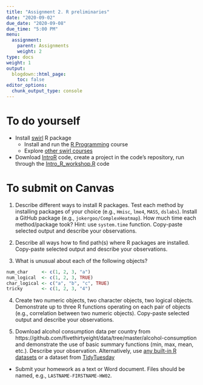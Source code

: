 ```yaml
---
title: "Assignment 2. R preliminaries"
date: "2020-09-02"
due_date: "2020-09-08"
due_time: "5:00 PM"
menu:
  assignment:
    parent: Assignments
    weight: 2
type: docs
weight: 1
output:
  blogdown::html_page:
    toc: false
editor_options: 
  chunk_output_type: console
---
```


# To do yourself

- Install [swirl](https://swirlstats.com/students.html) R package
    - Install and run the [R Programming](https://github.com/swirldev/R_Programming_E) course
    - Explore [other swirl courses](https://github.com/swirldev/swirl_courses)

- Download [IntroR](https://github.com/mdozmorov/IntroR) code, create a project in the code's repository, run through the [Intro_R_workshop.R](https://raw.githubusercontent.com/mdozmorov/IntroR/master/Intro_R_workshop.R) code
     
# To submit on Canvas

1) Describe different ways to install R packages. Test each method by installing packages of your choice (e.g., `Hmisc`, `lme4`, `MASS`, `dslabs`). Install a GitHub package (e.g., `jokergoo/ComplexHeatmap`). How much time each method/package took? Hint: use `system.time` function. Copy-paste selected output and describe your observations.

2) Describe all ways how to find path(s) where R packages are installed. Copy-paste selected output and describe your observations.

3) What is unusual about each of the following objects?

``` r
num_char     <- c(1, 2, 3, "a")
num_logical  <- c(1, 2, 3, TRUE)
char_logical <- c("a", "b", "c", TRUE)
tricky       <- c(1, 2, 3, "4")
```
4) Create two numeric objects, two character objects, two logical objects. Demonstrate up to three R functions operating on each pair of objects (e.g., correlation between two numeric objects). Copy-paste selected output and describe your observations.

5) Download alcohol consumption data per country from https://github.com/fivethirtyeight/data/tree/master/alcohol-consumption and demonstrate the use of basic summary functions (min, max, mean, etc.). Describe your observation. Alternatively, use [any built-in R datasets](https://stat.ethz.ch/R-manual/R-patched/library/datasets/html/00Index.html) or a dataset from [TidyTuesday](https://github.com/rfordatascience/tidytuesday)

<!--1) Use the help functions or R documentation to look up a function that you think you will use. Provide (in words) a description of what the function is and does, the arguments that takes, and why you find this function useful. Then, using a sample dataset in R (i.e., `mtcars`, `iris`, `ToothGrowth`), demonstrate (in code) the use of this function.

2) Create two numeric, two character, and two logical objects/variables in R. Give them descriptive names. Provide code examples.-->

- Submit your homework as a text or Word document. Files should be named, e.g., `LASTNAME-FIRSTNAME-HW02`.